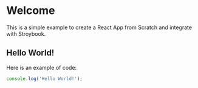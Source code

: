 
<Meta title="Welcome" />

# Welcome

This is a simple example to create a React App from Scratch and integrate with Stroybook.

## Hello World!

Here is an example of code:

```javascript
console.log('Hello World!');
```
